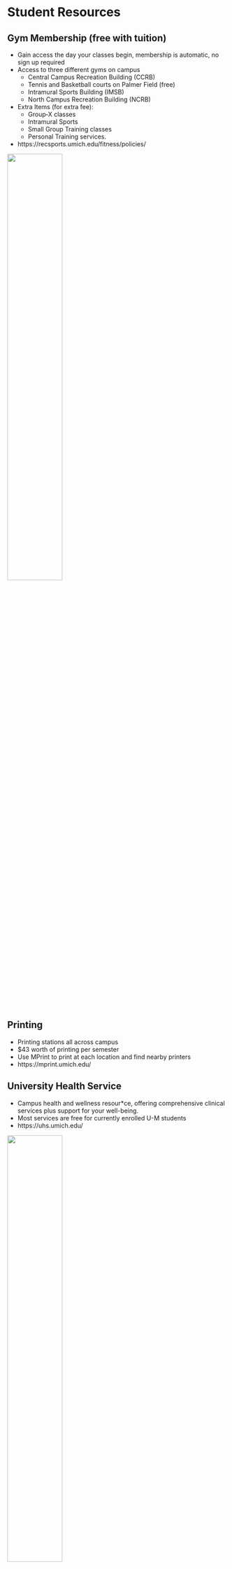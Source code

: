 # Student Resources

## Gym Membership (free with tuition)

* Gain access the day your classes begin, membership is automatic, no sign up required	
* Access to three different gyms on campus
    + Central Campus Recreation Building (CCRB)
    + Tennis and Basketball courts on Palmer Field (free)
    + Intramural Sports Building (IMSB)
    + North Campus Recreation Building (NCRB)
* Extra Items (for extra fee):
    + Group‑X classes
    + Intramural Sports
    + Small Group Training classes 
    + Personal Training services.
* https://recsports.umich.edu/fitness/policies/ 

![](imsb.jpg){width=50%}


## Printing

* Printing stations all across campus
* $43 worth of printing per semester
* Use MPrint to print at each location and find nearby printers
* https://mprint.umich.edu/ 


## University Health Service

* Campus health and wellness resour*ce, offering comprehensive clinical services plus support for your well-being. 
* Most services are free for currently enrolled U-M students
* https://uhs.umich.edu/ 

![](uhs.jpg){width=50%}


## Welcome Wednesdays

* The alumni center gives free coffee, tea, and bagels to students every Wednesday, just bring your MCard
* https://alumni.umich.edu/students/welcome-wednesdays/ 


## Passport to the Arts

* Free tickets to various arts and culture events throughout Ann Arbor
* Check dorm community centers or Pierpont Commons
* http://artsatmichigan.umich.edu/programs/passport/ 


## Student Support Services

* [Counseling and Psychological Services (CAPS)](https://caps.umich.edu/)
* [Services for Students with Disabilities (SSD)](https://ssd.umich.edu/)
* [Office of Student Conflict Resolution (OSCR)](https://oscr.umich.edu/)
* [Wolverine Support Network](https://www.umichwsn.org/)

![This is Hawkeye the Wellness Dog! You can meet him through Wolverine Wellness at UHS](hawkeye.jpg){width=50%}
